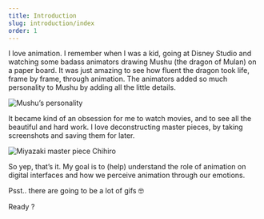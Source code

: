 ```yaml
---
title: Introduction
slug: introduction/index
order: 1
---
```


<SlideTemplate title="Introduction" >
    
I love animation. I remember when I was a kid, going at Disney Studio and watching some badass animators drawing Mushu (the dragon of Mulan) on a paper board. It was just amazing to see how fluent the dragon took life, frame by frame, through animation. The animators added so much personality to Mushu by adding all the little details.

![Mushu’s personality](https://media0.giphy.com/media/10r3LJE3maPbnW/giphy.gif)

It became kind of an obsession for me to watch movies, and to see all the beautiful and hard work. I love deconstructing master pieces, by taking screenshots and saving them for later.

![Miyazaki master piece Chihiro](https://media3.giphy.com/media/h3CSwWElUVSp2/giphy.gif)

So yep, that’s it. My goal is to (help) understand the role of animation on digital interfaces and how we perceive animation through our emotions.

Psst.. there are going to be a lot of gifs 🤓

Ready ?

</SlideTemplate>
